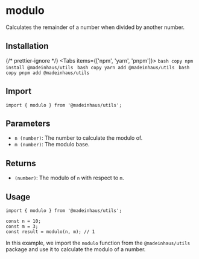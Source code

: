# modulo

Calculates the remainder of a number when divided by another number.

## Installation


{/* prettier-ignore */}
<Tabs items={['npm', 'yarn', 'pnpm']}>
    <Tab>
        ```bash copy
        npm install @madeinhaus/utils
        ```
    </Tab>
    <Tab>
        ```bash copy
        yarn add @madeinhaus/utils
        ```
    </Tab>
    <Tab>
        ```bash copy
        pnpm add @madeinhaus/utils
        ```
    </Tab>
</Tabs>

## Import

```tsx copy
import { modulo } from '@madeinhaus/utils';
```

## Parameters

- `n (number)`: The number to calculate the modulo of.
- `m (number)`: The modulo base.

## Returns

- `(number)`: The modulo of `n` with respect to `m`.

## Usage

```tsx copy showLineNumbers
import { modulo } from '@madeinhaus/utils';

const n = 10;
const m = 3;
const result = modulo(n, m); // 1
```

In this example, we import the `modulo` function from the `@madeinhaus/utils` package and use it to calculate the modulo of a number.